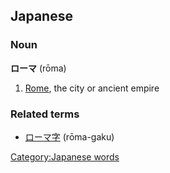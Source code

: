 ==Japanese==
===Noun===
'''ローマ''' (rōma)

# [[Rome]], the city or ancient empire

===Related terms===
*[[ローマ字]] (rōma-gaku)

[[Category:Japanese words]]